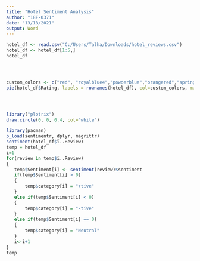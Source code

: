 ---
title: "Hotel Sentiment Analysis"
author: "18F-0371"
date: "13/18/2021"
output: Word
---

```{r}

hotel_df <- read.csv("C:/Users/Talha/Downloads/hotel_reviews.csv")
hotel_df <- hotel_df[1:5,]
hotel_df




custom_colors <- c("red", "royalblue4","powderblue","orangered","springgreen")
pie(hotel_df$Rating, labels = rownames(hotel_df), col=custom_colors, main = "Hotel Reviews Ratings")




library("plotrix")
draw.circle(0, 0, 0.4, col="white")

library(pacman)
p_load(sentimentr, dplyr, magrittr)
sentiment(hotel_df$ï..Review)
temp = hotel_df
i=1
for(review in temp$ï..Review)
{
   temp$Sentiment[i] <- sentiment(review)$sentiment
   if(temp$Sentiment[i] > 0)
   {
       temp$category[i] = "+tive"
   }
   else if(temp$Sentiment[i] < 0)
   {
       temp$category[i] = "-tive"
   }
   else if(temp$Sentiment[i] == 0)
   {
       temp$category[i] = "Neutral"
   }
   i<-i+1
}
temp

```
